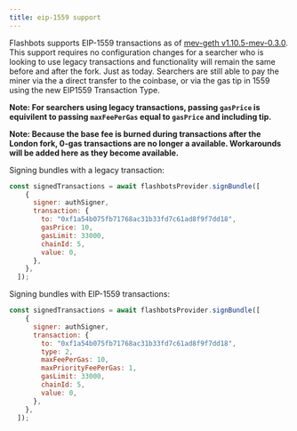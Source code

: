 ```yaml
---
title: eip-1559 support
---
```


Flashbots supports EIP-1559 transactions as of [mev-geth v1.10.5-mev-0.3.0](https://github.com/flashbots/mev-geth/releases/tag/v1.10.5-mev0.3.0). This support
requires no configuration changes for a searcher who is looking to use legacy transactions and functionality will remain the same before and after the fork.
Just as today. Searchers are still able to pay the miner via the a direct transfer to the coinbase, or via the gas tip in 1559 using the new EIP1559 Transaction Type.

**Note: For searchers using legacy transactions, passing `gasPrice` is equivilent to passing `maxFeePerGas` equal to `gasPrice` and including tip.**

**Note: Because the base fee is burned during transactions after the London fork, 0-gas transactions are no longer a available. Workarounds will be added here as they become available.**

Signing bundles with a legacy transaction:
```js
const signedTransactions = await flashbotsProvider.signBundle([
    {
      signer: authSigner,
      transaction: {
        to: "0xf1a54b075fb71768ac31b33fd7c61ad8f9f7dd18",
        gasPrice: 10,
        gasLimit: 33000,
        chainId: 5,
        value: 0,
      },
    },
  ]);
```

Signing bundles with EIP-1559 transactions:
```js
const signedTransactions = await flashbotsProvider.signBundle([
    {
      signer: authSigner,
      transaction: {
        to: "0xf1a54b075fb71768ac31b33fd7c61ad8f9f7dd18",
        type: 2,
        maxFeePerGas: 10,
        maxPriorityFeePerGas: 1,
        gasLimit: 33000,
        chainId: 5,
        value: 0,
      },
    },
  ]);
```
